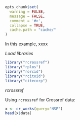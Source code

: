 ```r
opts_chunk$set(
  warning = FALSE,
  message = FALSE,
  comment = '#>',
  collapse = TRUE,
  cache.path = "cache/"
)
```

In this example, xxxx

_Load libraries_

```r
library("rcrossref")
library("rplos")
library("rorcid")
library("rcitoid")
library("citecorp")
```

_rcrossref_

Using `rcrossref` for Crossref data:

```r
x <- cr_works(query="NSF")
head(x$data)
```
